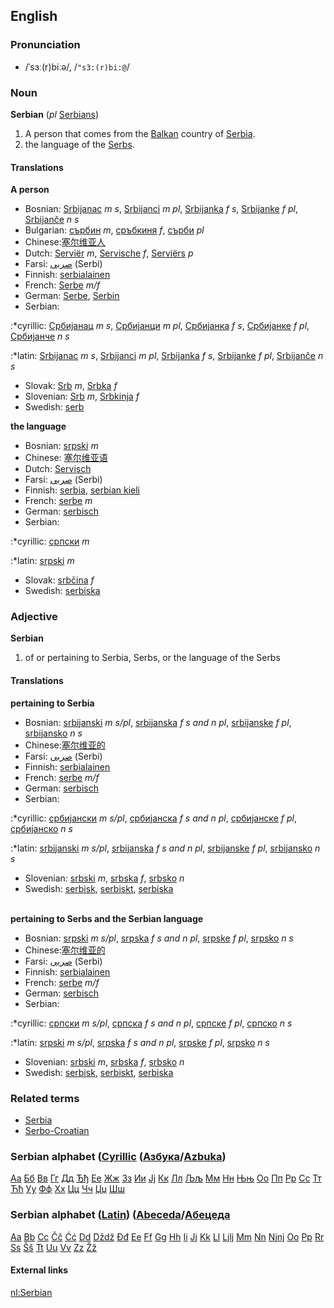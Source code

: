 ==English==
===Pronunciation===
*/ˈsɜː(r)biːə/, /<tt>"s3:(r)bi:@</tt>/

===Noun===
'''Serbian''' (''pl'' [[Serbians]])

#A person that comes from the [[Balkan]] country of [[Serbia]].
#the language of the [[Serbs]].

====Translations====
'''A person'''
*Bosnian: [[Srbijanac]] ''m s'', [[Srbijanci]] ''m pl'', [[Srbijanka]] ''f s'', [[Srbijanke]] ''f pl'', [[Srbijanče]] ''n s''
*Bulgarian: [[сърбин]] ''m'', [[сръбкиня]] ''f'', [[сърби]] ''pl''
*Chinese:[[塞尔维亚人]]
*Dutch: [[Serviër]] ''m'', [[Servische]] ''f'', [[Serviërs]] ''p''
*Farsi: [[صربی]] (Serbi)
*Finnish: [[serbialainen]]
*French: [[Serbe]] ''m/f''
*German: [[Serbe]], [[Serbin]]
*Serbian:
:*cyrillic: [[Србијанац]] ''m s'', [[Србијанци]] ''m pl'', [[Србијанка]] ''f s'', [[Србијанке]] ''f pl'', [[Србијанче]] ''n s''
:*latin: [[Srbijanac]] ''m s'', [[Srbijanci]] ''m pl'', [[Srbijanka]] ''f s'', [[Srbijanke]] ''f pl'', [[Srbijanče]] ''n s''
*Slovak: [[Srb]] ''m'', [[Srbka]] ''f''
*Slovenian: [[Srb]] ''m'', [[Srbkinja]] ''f''
*Swedish: [[serb]]

'''the language'''
*Bosnian: [[srpski]] ''m''
*Chinese: [[塞尔维亚语]]
*Dutch: [[Servisch]]
*Farsi: [[صربی]] (Serbi)
*Finnish: [[serbia]], [[serbian kieli]]
*French: [[serbe]] ''m''
*German: [[serbisch]]
*Serbian:
:*cyrillic: [[српски]] ''m''
:*latin: [[srpski]] ''m''
*Slovak: [[srbčina]] ''f''
*Swedish: [[serbiska]]

===Adjective===
'''Serbian'''
# of or pertaining to Serbia, Serbs, or the language of the Serbs
====Translations====
'''pertaining to Serbia'''
*Bosnian: [[srbijanski]] ''m s/pl'', [[srbijanska]] ''f s and n pl'', [[srbijanske]] ''f pl'', [[srbijansko]] ''n s''
*Chinese:[[塞尔维亚的]]
*Farsi: [[صربی]] (Serbi)
*Finnish: [[serbialainen]]
*French: [[serbe]] ''m/f''
*German: [[serbisch]]
*Serbian:
:*cyrillic: [[србијански]] ''m s/pl'', [[србијанска]] ''f s and n pl'', [[србијанске]] ''f pl'', [[србијанско]] ''n s''
:*latin: [[srbijanski]] ''m s/pl'', [[srbijanska]] ''f s and n pl'', [[srbijanske]] ''f pl'', [[srbijansko]] ''n s''
*Slovenian: [[srbski]] ''m'', [[srbska]] ''f'', [[srbsko]] ''n''
*Swedish: [[serbisk]], [[serbiskt]], [[serbiska]]
<br>
'''pertaining to Serbs and the Serbian language'''
*Bosnian: [[srpski]] ''m s/pl'', [[srpska]] ''f s and n pl'', [[srpske]] ''f pl'',  [[srpsko]] ''n s''
*Chinese:[[塞尔维亚的]]
*Farsi: [[صربی]] (Serbi)
*Finnish: [[serbialainen]]
*French: [[serbe]] ''m/f''
*German: [[serbisch]]
*Serbian:
:*cyrillic: [[српски]] ''m s/pl'', [[српска]] ''f s and n pl'', [[српске]] ''f pl'', [[српско]] ''n s''
:*latin: [[srpski]] ''m s/pl'', [[srpska]] ''f s and n pl'', [[srpske]] ''f pl'',  [[srpsko]] ''n s''
*Slovenian: [[srbski]] ''m'', [[srbska]] ''f'', [[srbsko]] ''n''
*Swedish: [[serbisk]], [[serbiskt]], [[serbiska]]

===Related terms===
*[[Serbia]]
*[[Serbo-Croatian]]

===Serbian alphabet ([[w:Cyrillic|Cyrillic]] ([[Азбука]]/[[Azbuka]])===
[[А|Аа]] [[Б|Бб]] [[В|Вв]] [[Г|Гг]] [[Д|Дд]] [[Ђ|Ђђ]] [[Е|Ее]] [[Ж|Жж]] [[З|Зз]] [[И|Ии]] [[Ј|Јј]] [[К|Кк]] [[Л|Лл]] [[Љ|Љљ]] [[М|Мм]] [[Н|Нн]] [[Њ|Њњ]] [[О|Оо]] [[П|Пп]] [[Р|Рр]] [[С|Сс]] [[Т|Тт]] [[Ћ|Ћћ]] [[У|Уу]] [[Ф|Фф]] [[Х|Хх]] [[Ц|Цц]] [[Ч|Чч]] [[Џ|Џџ]] [[Ш|Шш]]  

===Serbian alphabet ([[w:Latin|Latin]]) ([[Abeceda]]/[[Абецеда]]===
[[A|Aa]] [[B|Bb]] [[C|Cc]] [[Č|Čč]] [[Ć|Ćć]] [[D|Dd]] [[Dž|Dždž]] [[Đ|Đđ]] [[E|Ee]] [[F|Ff]] [[G|Gg]] [[H|Hh]] [[I|Ii]] [[J|Jj]] [[K|Kk]] [[L|Ll]] [[Lj|Ljlj]] [[M|Mm]] [[N|Nn]] [[Nj|Njnj]] [[O|Oo]] [[P|Pp]] [[R|Rr]] [[S|Ss]] [[Š|Šš]] [[T|Tt]] [[U|Uu]] [[V|Vv]] [[Z|Zz]] [[Ž|Žž]] 

====External links====
{{interwiktionary|code=sr}}

[[nl:Serbian]]